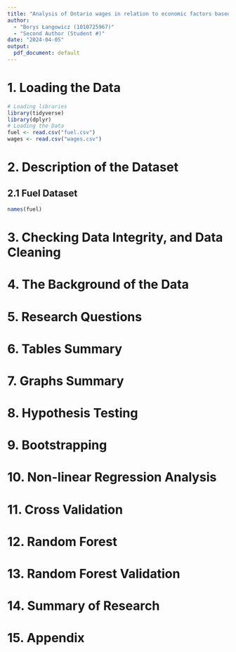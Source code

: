```yaml
---
title: "Analysis of Ontario wages in relation to economic factors based on Ontario Data Catalogue (1997-2019)"
author:
  - "Borys Łangowicz (1010725967)"
  - "Second Author (Student #)"
date: "2024-04-05"
output:
  pdf_document: default
---
```


# 1. Loading the Data
```R
# Loading libraries
library(tidyverse)
library(dplyr)
# Loading the Data
fuel <- read.csv("fuel.csv")
wages <- read.csv("wages.csv")
```

# 2. Description of the Dataset

## 2.1 Fuel Dataset
```R
names(fuel)
```
# 3. Checking Data Integrity, and Data Cleaning

# 4. The Background of the Data

# 5. Research Questions

# 6. Tables Summary

# 7. Graphs Summary

# 8. Hypothesis Testing

# 9. Bootstrapping

# 10. Non-linear Regression Analysis

# 11. Cross Validation

# 12. Random Forest

# 13. Random Forest Validation

# 14. Summary of Research

# 15. Appendix